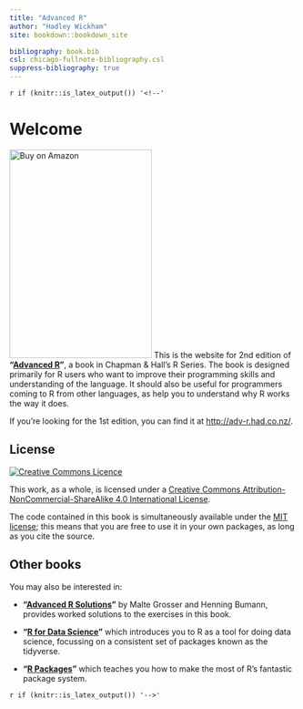 ```yaml
---
title: "Advanced R"
author: "Hadley Wickham"
site: bookdown::bookdown_site

bibliography: book.bib
csl: chicago-fullnote-bibliography.csl
suppress-bibliography: true
---
```


`r if (knitr::is_latex_output()) '<!--'` 

# Welcome {-}

<a href="https://amzn.to/2WoabjB"><img src="cover.png" width="250" height="366" class="cover" alt="Buy on Amazon" /></a> This is the website for 2nd edition of __"[Advanced R](https://amzn.to/2WoabjB)"__, a book in Chapman & Hall's R Series. The book is designed primarily for R users who want to improve their programming skills and understanding of the language. It should also be useful for programmers coming to R from other languages, as help you to understand why R works the way it does.

If you're looking for the 1st edition, you can find it at <http://adv-r.had.co.nz/>.

## License {-}

<a rel="license" href="https://creativecommons.org/licenses/by-nc-sa/4.0/"><img alt="Creative Commons Licence" style="border-width:0" src="https://i.creativecommons.org/l/by-nc-sa/4.0/88x31.png" /></a>

This work, as a whole, is licensed under a <a rel="license" href="https://creativecommons.org/licenses/by-nc-sa/4.0/">Creative Commons Attribution-NonCommercial-ShareAlike 4.0 International License</a>.

The code contained in this book is simultaneously available under the [MIT license](https://opensource.org/licenses/MIT); this means that you are free to use it in your own packages, as long as you cite the source.

## Other books {-}

You may also be interested in:

* __"[Advanced R Solutions](https://advanced-r-solutions.rbind.io/)"__ by
  Malte Grosser and Henning Bumann, provides worked solutions to the exercises
  in this book.

* __"[R for Data Science](https://r4ds.hadley.nz/)"__ which introduces you to R 
  as a tool for doing data science, focussing on a consistent
  set of packages known as the tidyverse.

* __"[R Packages](https://r-pkgs.org/)"__ which teaches you 
  how to make the most of R's fantastic package system.

`r if (knitr::is_latex_output()) '-->'`
